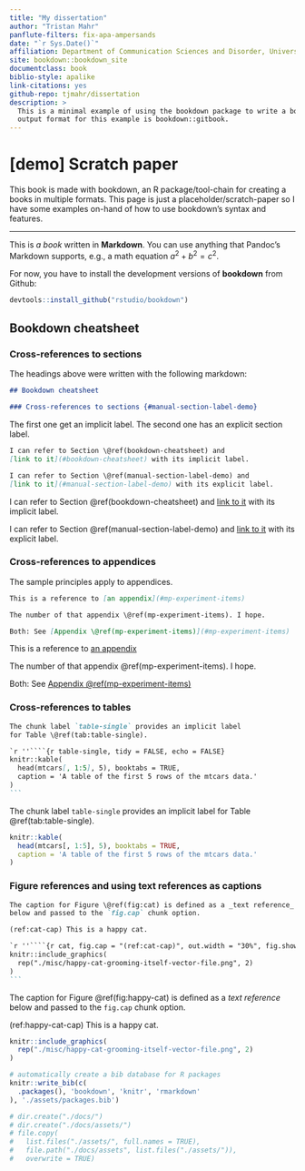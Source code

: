 ```yaml
--- 
title: "My dissertation"
author: "Tristan Mahr"
panflute-filters: fix-apa-ampersands
date: "`r Sys.Date()`"
affiliation: Department of Communication Sciences and Disorder, University of Wisconsin–Madison
site: bookdown::bookdown_site
documentclass: book
biblio-style: apalike
link-citations: yes
github-repo: tjmahr/dissertation
description: > 
  This is a minimal example of using the bookdown package to write a book. The
  output format for this example is bookdown::gitbook.
---
```



# [demo] Scratch paper

This book is made with bookdown, an R package/tool-chain for creating a books in
multiple formats. This page is just a placeholder/scratch-paper so I have some
examples on-hand of how to use bookdown's syntax and features. 

***

This is _a book_ written in **Markdown**. You can use anything that
Pandoc's Markdown supports, e.g., a math equation $a^2 + b^2 = c^2$.

For now, you have to install the development versions of **bookdown** from
Github:

```r
devtools::install_github("rstudio/bookdown")
```

## Bookdown cheatsheet

### Cross-references to sections {#manual-section-label-demo}

The headings above were written with the following markdown:

```markdown
## Bookdown cheatsheet

### Cross-references to sections {#manual-section-label-demo}
```

The first one get an implicit label. The second one has an 
explicit section label.

```markdown
I can refer to Section \@ref(bookdown-cheatsheet) and 
[link to it](#bookdown-cheatsheet) with its implicit label.

I can refer to Section \@ref(manual-section-label-demo) and 
[link to it](#manual-section-label-demo) with its explicit label.
```

I can refer to Section \@ref(bookdown-cheatsheet) and 
[link to it](#bookdown-cheatsheet) with its implicit label.

I can refer to Section \@ref(manual-section-label-demo) and 
[link to it](#manual-section-label-demo) with its explicit label.

### Cross-references to appendices

The sample principles apply to appendices.

```markdown
This is a reference to [an appendix](#mp-experiment-items)

The number of that appendix \@ref(mp-experiment-items). I hope.

Both: See [Appendix \@ref(mp-experiment-items)](#mp-experiment-items)
```

This is a reference to [an appendix](#mp-experiment-items)

The number of that appendix \@ref(mp-experiment-items). I hope.

Both: See [Appendix \@ref(mp-experiment-items)](#mp-experiment-items)

### Cross-references to tables

````markdown
The chunk label `table-single` provides an implicit label 
for Table \@ref(tab:table-single).

`r ''````{r table-single, tidy = FALSE, echo = FALSE}
knitr::kable(
  head(mtcars[, 1:5], 5), booktabs = TRUE,
  caption = 'A table of the first 5 rows of the mtcars data.'
)
```
````

The chunk label `table-single` provides an implicit label 
for Table \@ref(tab:table-single).

```r
knitr::kable(
  head(mtcars[, 1:5], 5), booktabs = TRUE,
  caption = 'A table of the first 5 rows of the mtcars data.'
)
```

### Figure references and using text references as captions

````markdown
The caption for Figure \@ref(fig:cat) is defined as a _text reference_
below and passed to the `fig.cap` chunk option.

(ref:cat-cap) This is a happy cat.

`r ''````{r cat, fig.cap = "(ref:cat-cap)", out.width = "30%", fig.show = "hold"}
knitr::include_graphics(
  rep("./misc/happy-cat-grooming-itself-vector-file.png", 2)
)
```
````

<!-- I actually can't use that same text-reference label here because  -->
<!-- then that text will be injected into the code block above, so I -->
<!-- add `happy-` to the labels. -->

The caption for Figure \@ref(fig:happy-cat) is defined as a _text reference_
below and passed to the `fig.cap` chunk option.

(ref:happy-cat-cap) This is a happy cat.

```r
knitr::include_graphics(
  rep("./misc/happy-cat-grooming-itself-vector-file.png", 2)
)
```











```r
# automatically create a bib database for R packages
knitr::write_bib(c(
  .packages(), 'bookdown', 'knitr', 'rmarkdown'
), './assets/packages.bib')

# dir.create("./docs/")
# dir.create("./docs/assets/")
# file.copy(
#   list.files("./assets/", full.names = TRUE), 
#   file.path("./docs/assets", list.files("./assets/")), 
#   overwrite = TRUE)
```



